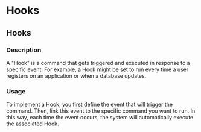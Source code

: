 # Hooks

## Hooks

### Description
A "Hook" is a command that gets triggered and executed in response to a specific event. For example, a Hook might be set to run every time a user registers on an application or when a database updates.

### Usage
To implement a Hook, you first define the event that will trigger the command. Then, link this event to the specific command you want to run. In this way, each time the event occurs, the system will automatically execute the associated Hook.